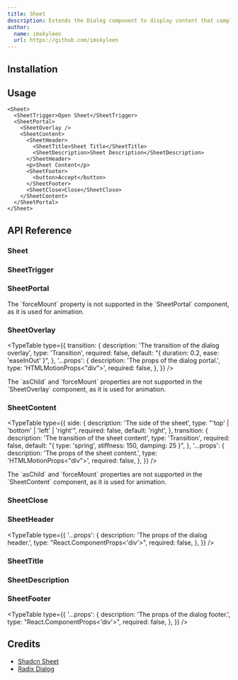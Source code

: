 ```yaml
---
title: Sheet
description: Extends the Dialog component to display content that complements the main content of the screen.
author:
  name: imskyleen
  url: https://github.com/imskyleen
---
```


<ComponentPreview name="demo-primitives-shadcn-sheet" />

## Installation

<ComponentInstallation name="primitives-shadcn-sheet" />

## Usage

```tsx
<Sheet>
  <SheetTrigger>Open Sheet</SheetTrigger>
  <SheetPortal>
    <SheetOverlay />
    <SheetContent>
      <SheetHeader>
        <SheetTitle>Sheet Title</SheetTitle>
        <SheetDescription>Sheet Description</SheetDescription>
      </SheetHeader>
      <p>Sheet Content</p>
      <SheetFooter>
        <button>Accept</button>
      </SheetFooter>
      <SheetClose>Close</SheetClose>
    </SheetContent>
  </SheetPortal>
</Sheet>
```

## API Reference

### Sheet

<ExternalLink
  href="https://www.radix-ui.com/primitives/docs/components/dialog#root"
  text="Radix UI API Reference - Dialog.Root"
/>

### SheetTrigger

<ExternalLink
  href="https://www.radix-ui.com/primitives/docs/components/dialog#trigger"
  text="Radix UI API Reference - Dialog.Trigger"
/>

### SheetPortal

<ExternalLink
  href="https://www.radix-ui.com/primitives/docs/components/dialog#portal"
  text="Radix UI API Reference - Dialog.Portal"
/>

<Callout type="info">
  The `forceMount` property is not supported in the `SheetPortal` component, as
  it is used for animation.
</Callout>

### SheetOverlay

<ExternalLink
  href="https://www.radix-ui.com/primitives/docs/components/dialog#overlay"
  text="Radix UI API Reference - Dialog.Overlay"
/>

<TypeTable
  type={{
    transition: {
      description: 'The transition of the dialog overlay',
      type: 'Transition',
      required: false,
      default: "{ duration: 0.2, ease: 'easeInOut' }",
    },
    '...props': {
      description: 'The props of the dialog portal.',
      type: 'HTMLMotionProps<"div">',
      required: false,
    },
  }}
/>

<Callout type="info">
  The `asChild` and `forceMount` properties are not supported in the
  `SheetOverlay` component, as it is used for animation.
</Callout>

### SheetContent

<ExternalLink
  href="https://www.radix-ui.com/primitives/docs/components/dialog#content"
  text="Radix UI API Reference - Dialog.Content"
/>

<TypeTable
  type={{
    side: {
      description: 'The side of the sheet',
      type: "'top' | 'bottom' | 'left' | 'right'",
      required: false,
      default: 'right',
    },
    transition: {
      description: 'The transition of the sheet content',
      type: 'Transition',
      required: false,
      default: "{ type: 'spring', stiffness: 150, damping: 25 }",
    },
    '...props': {
      description: 'The props of the sheet content.',
      type: 'HTMLMotionProps<"div">',
      required: false,
    },
  }}
/>

<Callout type="info">
  The `asChild` and `forceMount` properties are not supported in the
  `SheetContent` component, as it is used for animation.
</Callout>

### SheetClose

<ExternalLink
  href="https://www.radix-ui.com/primitives/docs/components/dialog#close"
  text="Radix UI API Reference - Dialog.Close"
/>

### SheetHeader

<TypeTable
  type={{
    '...props': {
      description: 'The props of the dialog header.',
      type: "React.ComponentProps<'div'>",
      required: false,
    },
  }}
/>

### SheetTitle

<ExternalLink
  href="https://www.radix-ui.com/primitives/docs/components/dialog#title"
  text="Radix UI API Reference - Dialog.Title"
/>

### SheetDescription

<ExternalLink
  href="https://www.radix-ui.com/primitives/docs/components/dialog#description"
  text="Radix UI API Reference - Dialog.Description"
/>

### SheetFooter

<TypeTable
  type={{
    '...props': {
      description: 'The props of the dialog footer.',
      type: "React.ComponentProps<'div'>",
      required: false,
    },
  }}
/>

## Credits

- [Shadcn Sheet](https://ui.shadcn.com/docs/primitives/sheet)
- [Radix Dialog](https://ui.shadcn.com/docs/primitives/dialog)
